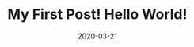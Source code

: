 ---
title: My First Post! Hello World!
slug: my-first-post
date: 2020-03-21
featureImage: profile-pig.jpg
excerpt: Lalala
---